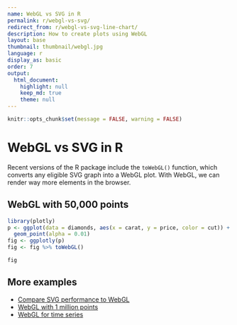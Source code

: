 ```yaml
---
name: WebGL vs SVG in R
permalink: r/webgl-vs-svg/
redirect_from: r/webgl-vs-svg-line-chart/
description: How to create plots using WebGL
layout: base
thumbnail: thumbnail/webgl.jpg
language: r
display_as: basic
order: 7
output:
  html_document:
    highlight: null
    keep_md: true
    theme: null
---
```


```r
knitr::opts_chunk$set(message = FALSE, warning = FALSE)
```
# WebGL vs SVG in R

Recent versions of the R package include the `toWebGL()` function, which converts any eligible SVG graph into a WebGL plot. With WebGL, we can render way more elements in the browser.

## WebGL with 50,000 points

```r
library(plotly)
p <- ggplot(data = diamonds, aes(x = carat, y = price, color = cut)) +
  geom_point(alpha = 0.01)
fig <- ggplotly(p)
fig <- fig %>% toWebGL()

fig
```

## More examples

* [Compare SVG performance to WebGL](https://plotly.com/r/webgl-vs-svg/)
* [WebGL with 1 million points](https://plotly.com/r/webgl-vs-svg-million-points/)
* [WebGL for time series](https://plotly.com/r/webgl-vs-svg-time-series/)
